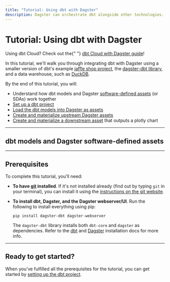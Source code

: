 ```yaml
---
title: "Tutorial: Using dbt with Dagster"
description: Dagster can orchestrate dbt alongside other technologies.
---
```


# Tutorial: Using dbt with Dagster

<Note>
  Using dbt Cloud? Check out the{" "}
  <a href="/integrations/dbt-cloud">dbt Cloud with Dagster guide</a>!
</Note>

In this tutorial, we'll walk you through integrating dbt with Dagster using a smaller version of dbt's example [jaffle shop project](https://github.com/dbt-labs/jaffle_shop), the [dagster-dbt library](/\_apidocs/libraries/dagster-dbt), and a data warehouse, such as [DuckDB](https://duckdb.org/).

By the end of this tutorial, you will:

- Understand how dbt models and Dagster [software-defined assets](/concepts/assets/software-defined-assets) (or SDAs) work together
- [Set up a dbt project](/integrations/dbt/using-dbt-with-dagster/set-up-dbt-project)
- [Load the dbt models into Dagster as assets](/integrations/dbt/using-dbt-with-dagster/load-dbt-models)
- [Create and materialize upstream Dagster assets](/integrations/dbt/using-dbt-with-dagster/upstream-assets)
- [Create and materialize a downstream asset](/integrations/dbt/using-dbt-with-dagster/downstream-assets) that outputs a plotly chart

---

## dbt models and Dagster software-defined assets

<DbtModelAssetExplanation />

---

## Prerequisites

To complete this tutorial, you'll need:

- **To have [git](https://en.wikipedia.org/wiki/Git) installed**. If it's not installed already (find out by typing `git` in your terminal), you can install it using the [instructions on the git website](https://git-scm.com/book/en/v2/Getting-Started-Installing-Git).

- **To install dbt, Dagster, and the Dagster webserver/UI**. Run the following to install everything using pip:

  ```shell
  pip install dagster-dbt dagster-webserver
  ```

  The `dagster-dbt` library installs both `dbt-core` and `dagster` as dependencies. Refer to the [dbt](https://docs.getdbt.com/dbt-cli/install/overview) and [Dagster](/getting-started/install) installation docs for more info.

---

## Ready to get started?

When you've fulfilled all the prerequisites for the tutorial, you can get started by [setting up the dbt project](/integrations/dbt/using-dbt-with-dagster/set-up-dbt-project).
